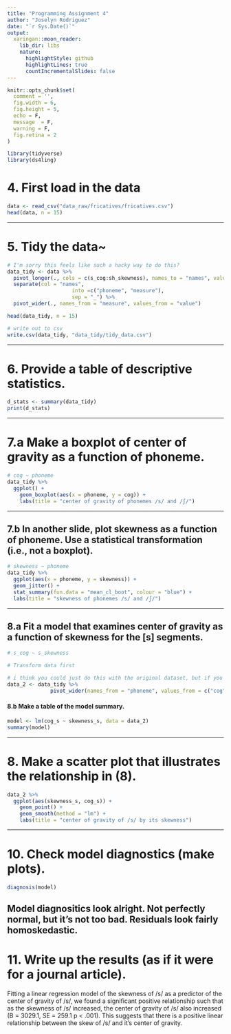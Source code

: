```yaml
---
title: "Programming Assignment 4"
author: "Joselyn Rodriguez"
date: "`r Sys.Date()`"
output:
  xaringan::moon_reader:
    lib_dir: libs
    nature:
      highlightStyle: github
      highlightLines: true
      countIncrementalSlides: false
---
```



```r
knitr::opts_chunk$set(
  comment = '',
  fig.width = 6,
  fig.height = 5,
  echo = F, 
  message  = F,
  warning = F,
  fig.retina = 2
)
```

```r
library(tidyverse)
library(ds4ling)
```
# 4. First load in the data
```r
data <- read_csv("data_raw/fricatives/fricatives.csv")
head(data, n = 15)
```

---

# 5. Tidy the data~
```r
# I'm sorry this feels like such a hacky way to do this?
data_tidy <- data %>% 
  pivot_longer(., cols = c(s_cog:sh_skewness), names_to = "names", values_to = "value") %>% 
  separate(col = "names", 
                     into =c("phoneme", "measure"),
                     sep = "_") %>% 
  pivot_wider(., names_from = "measure", values_from = "value")

head(data_tidy, n = 15)

# write out to csv
write.csv(data_tidy, "data_tidy/tidy_data.csv")
```

---

# 6. Provide a table of descriptive statistics.
```r
d_stats <- summary(data_tidy)
print(d_stats)
```

---

# 7.a Make a boxplot of center of gravity as a function of phoneme. 

```r
# cog ~ phoneme
data_tidy %>% 
  ggplot() +
    geom_boxplot(aes(x = phoneme, y = cog)) +
    labs(title = "center of gravity of phonemes /s/ and /ʃ/")
```


---

## 7.b In another slide, plot skewness as a function of phoneme. Use a statistical transformation (i.e., not a boxplot).
```r
# skewness ~ phoneme 
data_tidy %>% 
  ggplot(aes(x = phoneme, y = skewness)) +
  geom_jitter() +
  stat_summary(fun.data = "mean_cl_boot", colour = "blue") +
  labs(title = "skewness of phonemes /s/ and /ʃ/")
```
---

## 8.a Fit a model that examines center of gravity as a function of skewness for the [s] segments. 

```r
# s_cog ~ s_skewness

# Transform data first 

# i think you could just do this with the original dataset, but if you wanted to transform again, it'd be:
data_2 <- data_tidy %>% 
              pivot_wider(names_from = "phoneme", values_from = c("cog", "skewness"))
```


#### 8.b Make a table of the model summary.
```r
model <- lm(cog_s ~ skewness_s, data = data_2)
summary(model)
```

---

# 8. Make a scatter plot that illustrates the relationship in (8).
```r
data_2 %>% 
  ggplot(aes(skewness_s, cog_s)) +
    geom_point() +
    geom_smooth(method = "lm") +
    labs(title = "center of gravity of /s/ by its skewness")
```
---

# 10. Check model diagnostics (make plots).
```r
diagnosis(model)
```

Model diagnositics look alright. Not perfectly normal, but it's not too bad. Residuals look fairly homoskedastic. 
---

# 11. Write up the results (as if it were for a journal article).

Fitting a linear regression model of the skewness of /s/ as a predictor of the center of gravity of /s/, we found a significant positive relationship such that as the skewness of /s/ increased, the center of gravity of /s/ also increased (B = 3029.1, SE = 259.1  p < .001). This suggests that there is a positive linear relationship between the skew of /s/ and it's center of gravity. 



